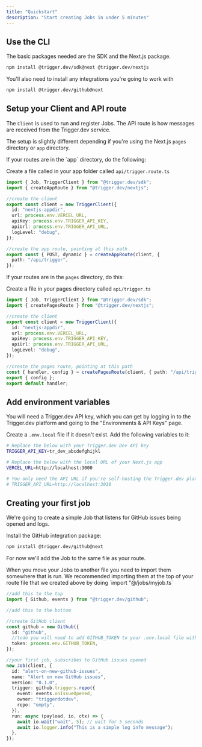 ```yaml
---
title: "Quickstart"
description: "Start creating Jobs in under 5 minutes"
---
```


## Use the CLI

The basic packages needed are the SDK and the Next.js package.

```bash
npm install @trigger.dev/sdk@next @trigger.dev/nextjs
```

You'll also need to install any integrations you're going to work with

```bash
npm install @trigger.dev/github@next
```

## Setup your Client and API route

The `Client` is used to run and register Jobs. The API route is how messages are received from the Trigger.dev service.

The setup is slightly different depending if you're using the Next.js `pages` directory or `app` directory.

<Tabs>
  <Tab title="App directory">
If your routes are in the `app` directory, do the following:

Create a file called in your app folder called `api/trigger.route.ts`

```typescript app/api/trigger/route.ts
import { Job, TriggerClient } from "@trigger.dev/sdk";
import { createAppRoute } from "@trigger.dev/nextjs";

//create the client
export const client = new TriggerClient({
  id: "nextjs-appdir",
  url: process.env.VERCEL_URL,
  apiKey: process.env.TRIGGER_API_KEY,
  apiUrl: process.env.TRIGGER_API_URL,
  logLevel: "debug",
});

//create the app route, pointing at this path
export const { POST, dynamic } = createAppRoute(client, {
  path: "/api/trigger",
});
```

  </Tab>
  <Tab title="Pages directory">

If your routes are in the `pages` directory, do this:

Create a file in your pages directory called `api/trigger.ts`

```typescript pages/api/trigger.ts
import { Job, TriggerClient } from "@trigger.dev/sdk";
import { createPagesRoute } from "@trigger.dev/nextjs";

//create the client
export const client = new TriggerClient({
  id: "nextjs-appdir",
  url: process.env.VERCEL_URL,
  apiKey: process.env.TRIGGER_API_KEY,
  apiUrl: process.env.TRIGGER_API_URL,
  logLevel: "debug",
});

//create the pages route, pointing at this path
const { handler, config } = createPagesRoute(client, { path: "/api/trigger" });
export { config };
export default handler;
```

  </Tab>
</Tabs>

## Add environment variables

You will need a Trigger.dev API key, which you can get by logging in to the Trigger.dev platform and going to the "Environments & API Keys" page.

Create a `.env.local` file if it doesn't exist. Add the following variables to it:

```bash .env.local
# Replace the below with your Trigger.dev Dev API key
TRIGGER_API_KEY=tr_dev_abcdefghijkl

# Replace the below with the local URL of your Next.js app
VERCEL_URL=http://localhost:3000

# You only need the API URL if you're self-hosting the Trigger.dev platform
# TRIGGER_API_URL=http://localhost:3010
```

## Creating your first job

We're going to create a simple Job that listens for GitHub issues being opened and logs.

Install the GitHub integration package:

```bash
npm install @trigger.dev/github@next
```

For now we'll add the Job to the same file as your route.

<Note>
  When you move your Jobs to another file you need to import them somewhere that
  is run. We recommended importing them at the top of your route file that we
  created above by doing `import "@/jobs/myjob.ts`
</Note>

```typescript the file you created above
//add this to the top
import { Github, events } from "@trigger.dev/github";

//add this to the bottom

//create GitHub client
const github = new Github({
  id: "github",
  //todo you will need to add GITHUB_TOKEN to your .env.local file with a valid GitHub token
  token: process.env.GITHUB_TOKEN,
});

//your first job, subscribes to GitHub issues opened
new Job(client, {
  id: "alert-on-new-github-issues",
  name: "Alert on new GitHub issues",
  version: "0.1.0",
  trigger: github.triggers.repo({
    event: events.onIssueOpened,
    owner: "triggerdotdev",
    repo: "empty",
  }),
  run: async (payload, io, ctx) => {
    await io.wait("wait", 5); // wait for 5 seconds
    await io.logger.info("This is a simple log info message");
  },
});
```
